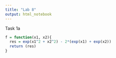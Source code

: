 ```yaml
---
title: "Lab 8"
output: html_notebook
---
```


Task 1a

```r

f = function(x1, x2){
  res = exp(x1^2 + x2^2) - 2*(exp(x1) + exp(x2))
  return (res)
}
```
